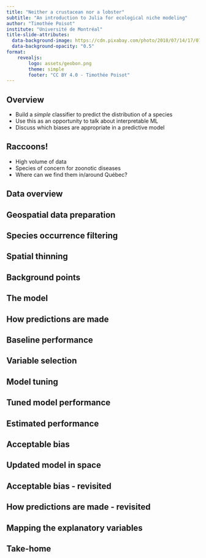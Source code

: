 ```yaml
---
title: "Neither a crustacean nor a lobster"
subtitle: "An introduction to Julia for ecological niche modeling"
author: "Timothée Poisot"
institute: "Université de Montréal"
title-slide-attributes: 
  data-background-image: https://cdn.pixabay.com/photo/2018/07/14/17/07/raccoon-3537985_1280.jpg
  data-background-opacity: "0.5"
format:
    revealjs:
        logo: assets/geobon.png
        theme: simple
        footer: "CC BY 4.0 - Timothée Poisot"
---
```


## Overview

- Build a *simple* classifier to predict the distribution of a species
- Use this as an opportunity to talk about interpretable ML
- Discuss which biases are appropriate in a predictive model

## Raccoons!

- High volume of data
- Species of concern for zoonotic diseases
- Where can we find them in/around Québec?

## Data overview

## Geospatial data preparation

## Species occurrence filtering

## Spatial thinning

## Background points

## The model

## How predictions are made

## Baseline performance

## Variable selection

## Model tuning

## Tuned model performance

## Estimated performance

## Acceptable bias

## Updated model in space

## Acceptable bias - revisited

## How predictions are made - revisited

## Mapping the explanatory variables

## Take-home